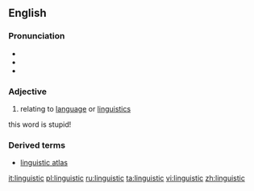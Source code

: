 ==English==

===Pronunciation===
*{{IPA|/lɪŋˈɡwɪstɪk/}}
*{{SAMPA|/lIN"gwIstIk/}}
*{{audio|en-us-linguistic.ogg|Audio (US)}}

===Adjective===
#relating to [[language]] or [[linguistics]]
this word is stupid!

===Derived terms===
*[[linguistic atlas]]

[[it:linguistic]]
[[pl:linguistic]]
[[ru:linguistic]]
[[ta:linguistic]]
[[vi:linguistic]]
[[zh:linguistic]]